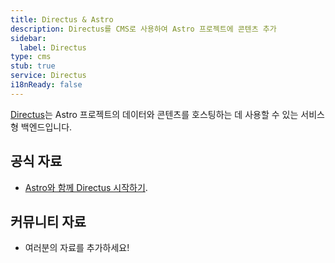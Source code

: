 ```yaml
---
title: Directus & Astro
description: Directus를 CMS로 사용하여 Astro 프로젝트에 콘텐츠 추가
sidebar:
  label: Directus
type: cms
stub: true
service: Directus
i18nReady: false
---
```


[Directus](https://directus.io/)는 Astro 프로젝트의 데이터와 콘텐츠를 호스팅하는 데 사용할 수 있는 서비스형 백엔드입니다.

## 공식 자료

- [Astro와 함께 Directus 시작하기](https://docs.directus.io/blog/getting-started-directus-astro.html).

## 커뮤니티 자료

- 여러분의 자료를 추가하세요!
